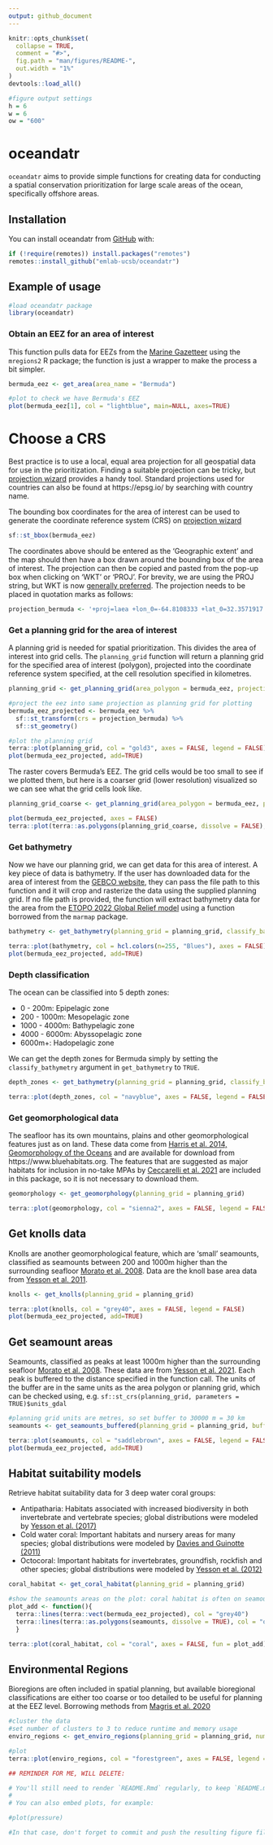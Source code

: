 ```yaml
---
output: github_document
---
```


<!-- README.md is generated from README.Rmd. Please edit that file -->

```r
knitr::opts_chunk$set(
  collapse = TRUE,
  comment = "#>",
  fig.path = "man/figures/README-",
  out.width = "1%"
)
devtools::load_all()

#figure output settings
h = 6
w = 6
ow = "600"
```

# oceandatr

<!-- badges: start -->
<!-- badges: end -->

`oceandatr` aims to provide simple functions for creating data for conducting a spatial conservation prioritization for large scale areas of the ocean, specifically offshore areas.

## Installation

You can install oceandatr from [GitHub](https://github.com/) with:

```r
if (!require(remotes)) install.packages("remotes")
remotes::install_github("emlab-ucsb/oceandatr")
```

## Example of usage

```r
#load oceandatr package
library(oceandatr)
```

### Obtain an EEZ for an area of interest

This function pulls data for EEZs from the [Marine Gazetteer](https://marineregions.org/gazetteer.php) using the `mregions2` R package; the function is just a wrapper to make the process a bit simpler. 

```r
bermuda_eez <- get_area(area_name = "Bermuda")

#plot to check we have Bermuda's EEZ
plot(bermuda_eez[1], col = "lightblue", main=NULL, axes=TRUE)
```

# Choose a CRS

Best practice is to use a local, equal area projection for all geospatial data for use in the prioritization. Finding a suitable projection can be tricky, but [projection wizard](https://projectionwizard.org) provides a handy tool. Standard projections used for countries can also be found at https://epsg.io/ by searching with country name. 

The bounding box coordinates for the area of interest can be used to generate the coordinate reference system (CRS) on [projection wizard](https://projectionwizard.org)

```r
sf::st_bbox(bermuda_eez)
```

The coordinates above should be entered as the 'Geographic extent' and the map should then have a box drawn around the bounding box of the area of interest. The projection can then be copied and pasted from the pop-up box when clicking on 'WKT' or 'PROJ'. For brevity, we are using the PROJ string, but WKT is now [generally preferred](https://inbo.github.io/tutorials/tutorials/spatial_crs_coding/). The projection needs to be placed in quotation marks as follows:

```r
projection_bermuda <- '+proj=laea +lon_0=-64.8108333 +lat_0=32.3571917 +datum=WGS84 +units=m +no_defs'
```


### Get a planning grid for the area of interest

A planning grid is needed for spatial prioritization. This divides the area of interest into grid cells. The `planning_grid` function will return a planning grid for the specified area of interest (polygon), projected into the coordinate reference system specified, at the cell resolution specified in kilometres.

```r
planning_grid <- get_planning_grid(area_polygon = bermuda_eez, projection_crs = projection_bermuda, resolution = 5000)

#project the eez into same projection as planning grid for plotting
bermuda_eez_projected <- bermuda_eez %>% 
  sf::st_transform(crs = projection_bermuda) %>% 
  sf::st_geometry()

#plot the planning grid
terra::plot(planning_grid, col = "gold3", axes = FALSE, legend = FALSE)
plot(bermuda_eez_projected, add=TRUE)
```

The raster covers Bermuda's EEZ. The grid cells would be too small to see if we plotted them, but here is a coarser grid (lower resolution) visualized so we can see what the grid cells look like.

```r
planning_grid_coarse <- get_planning_grid(area_polygon = bermuda_eez, projection_crs = projection_bermuda, resolution = 20000)

plot(bermuda_eez_projected, axes = FALSE)
terra::plot(terra::as.polygons(planning_grid_coarse, dissolve = FALSE), add=TRUE)
```

### Get bathymetry

Now we have our planning grid, we can get data for this area of interest. A key piece of data is bathymetry. If the user has downloaded data for the area of interest from the [GEBCO website](https://www.gebco.net), they can pass the file path to this function and it will crop and rasterize the data using the supplied planning grid. If no file path is provided, the function will extract bathymetry data for the area from the [ETOPO 2022 Global Relief model](https://www.ncei.noaa.gov/products/etopo-global-relief-model) using a function borrowed from the `marmap` package.

```r
bathymetry <- get_bathymetry(planning_grid = planning_grid, classify_bathymetry = FALSE)

terra::plot(bathymetry, col = hcl.colors(n=255, "Blues"), axes = FALSE) 
plot(bermuda_eez_projected, add=TRUE)
```

### Depth classification

The ocean can be classified into 5 depth zones:

* 0 - 200m: Epipelagic zone
* 200 - 1000m: Mesopelagic zone
* 1000 - 4000m: Bathypelagic zone
* 4000 - 6000m: Abyssopelagic zone
* 6000m+: Hadopelagic zone

We can get the depth zones for Bermuda simply by setting the `classify_bathymetry` argument in `get_bathymetry` to `TRUE`.

```r
depth_zones <- get_bathymetry(planning_grid = planning_grid, classify_bathymetry = TRUE)

terra::plot(depth_zones, col = "navyblue", axes = FALSE, legend = FALSE, fun = function(){terra::lines(terra::vect(bermuda_eez_projected))})
```

### Get geomorphological data

The seafloor has its own mountains, plains and other geomorphological features just as on land. These data come from [Harris et al. 2014, Geomorphology of the Oceans](https://doi.org/10.1016/j.margeo.2014.01.011) and are available for download from https://www.bluehabitats.org. The features that are suggested as major habitats for inclusion in no-take MPAs by [Ceccarelli et al. 2021](https://doi.org/10.3389/fmars.2021.634574) are included in this package, so it is not necessary to download them.

```r
geomorphology <- get_geomorphology(planning_grid = planning_grid)

terra::plot(geomorphology, col = "sienna2", axes = FALSE, legend = FALSE, fun = function(){terra::lines(terra::vect(bermuda_eez_projected))})
```

## Get knolls data

Knolls are another geomorphological feature, which are 'small' seamounts, classified as seamounts between 200 and 1000m higher than the surrounding seafloor [Morato et al. 2008](https://doi.org/10.3354/meps07268). Data are the knoll base area data from [Yesson et al. 2011]( https://doi.org/10.1016/j.dsr.2011.02.004).

```r
knolls <- get_knolls(planning_grid = planning_grid)

terra::plot(knolls, col = "grey40", axes = FALSE, legend = FALSE)
plot(bermuda_eez_projected, add=TRUE)
```

## Get seamount areas

Seamounts, classified as peaks at least 1000m higher than the surrounding seafloor [Morato et al. 2008](https://doi.org/10.3354/meps07268). These data are from [Yesson et al. 2021](https://doi.org/10.14324/111.444/ucloe.000030). Each peak is buffered to the distance specified in the function call. The units of the buffer are in the same units as the area polygon or planning grid, which can be checked using, e.g. `sf::st_crs(planning_grid, parameters = TRUE)$units_gdal`

```r
#planning grid units are metres, so set buffer to 30000 m = 30 km
seamounts <- get_seamounts_buffered(planning_grid = planning_grid, buffer = 30000)

terra::plot(seamounts, col = "saddlebrown", axes = FALSE, legend = FALSE)
plot(bermuda_eez_projected, add=TRUE)
```

## Habitat suitability models

Retrieve habitat suitability data for 3 deep water coral groups:

* Antipatharia: Habitats associated with increased biodiversity in both invertebrate and vertebrate species; global distributions were modeled by [Yesson et al. (2017)](https://doi.org/10.1016/j.dsr2.2015.12.004)
* Cold water coral: Important habitats and nursery areas for many species; global distributions were modeled by [Davies and Guinotte (2011)](https://doi.org/10.1371/journal.pone.0018483)
* Octocoral: Important habitats for invertebrates, groundfish, rockfish and other species; global distributions were modeled by [Yesson et al. (2012)](https://doi.org/10.1111/j.1365-2699.2011.02681.x)


```r
coral_habitat <- get_coral_habitat(planning_grid = planning_grid)

#show the seamounts areas on the plot: coral habitat is often on seamounts which are shallower than surrounding ocean floor
plot_add <- function(){
  terra::lines(terra::vect(bermuda_eez_projected), col = "grey40")
  terra::lines(terra::as.polygons(seamounts, dissolve = TRUE), col = "orangered4")
  }

terra::plot(coral_habitat, col = "coral", axes = FALSE, fun = plot_add)
```

## Environmental Regions

Bioregions are often included in spatial planning, but available bioregional classifications are either too coarse or too detailed to be useful for planning at the EEZ level. Borrowing methods from [Magris et al. 2020](https://doi.org/10.1111/ddi.13183)

```r
#cluster the data
#set number of clusters to 3 to reduce runtime and memory usage
enviro_regions <- get_enviro_regions(planning_grid = planning_grid, num_clusters = 3)
```


```r
#plot
terra::plot(enviro_regions, col = "forestgreen", axes = FALSE, legend =FALSE, fun = function(){terra::lines(terra::vect(bermuda_eez_projected))})
```


```r
## REMINDER FOR ME, WILL DELETE:

# You'll still need to render `README.Rmd` regularly, to keep `README.md` up-to-date. `devtools::build_readme()` is handy for this. You could also use GitHub Actions to re-render `README.Rmd` every time you push. An example workflow can be found here: <https://github.com/r-lib/actions/tree/v1/examples>.
# 
# You can also embed plots, for example:

#plot(pressure)

#In that case, don't forget to commit and push the resulting figure files, so they display on GitHub and CRAN.
```


